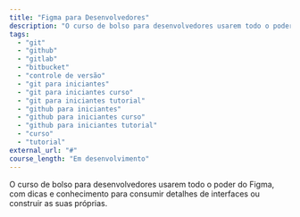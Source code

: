 ```yaml
---
title: "Figma para Desenvolvedores"
description: "O curso de bolso para desenvolvedores usarem todo o poder do Figma, com dicas e conhecimento para consumir detalhes de interfaces ou construir as suas próprias."
tags:
  - "git"
  - "github"
  - "gitlab"
  - "bitbucket"
  - "controle de versão"
  - "git para iniciantes"
  - "git para iniciantes curso"
  - "git para iniciantes tutorial"
  - "github para iniciantes"
  - "github para iniciantes curso"
  - "github para iniciantes tutorial"
  - "curso"
  - "tutorial"
external_url: "#"
course_length: "Em desenvolvimento"
---
```


O curso de bolso para desenvolvedores usarem todo o poder do Figma, com dicas e conhecimento para consumir detalhes de interfaces ou construir as suas próprias.
